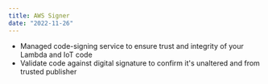 ```yaml
---
title: AWS Signer
date: "2022-11-26"
---
```


- Managed code-signing service to ensure trust and integrity of your Lambda and IoT code
- Validate code against digital signature to confirm it's unaltered and from trusted publisher
